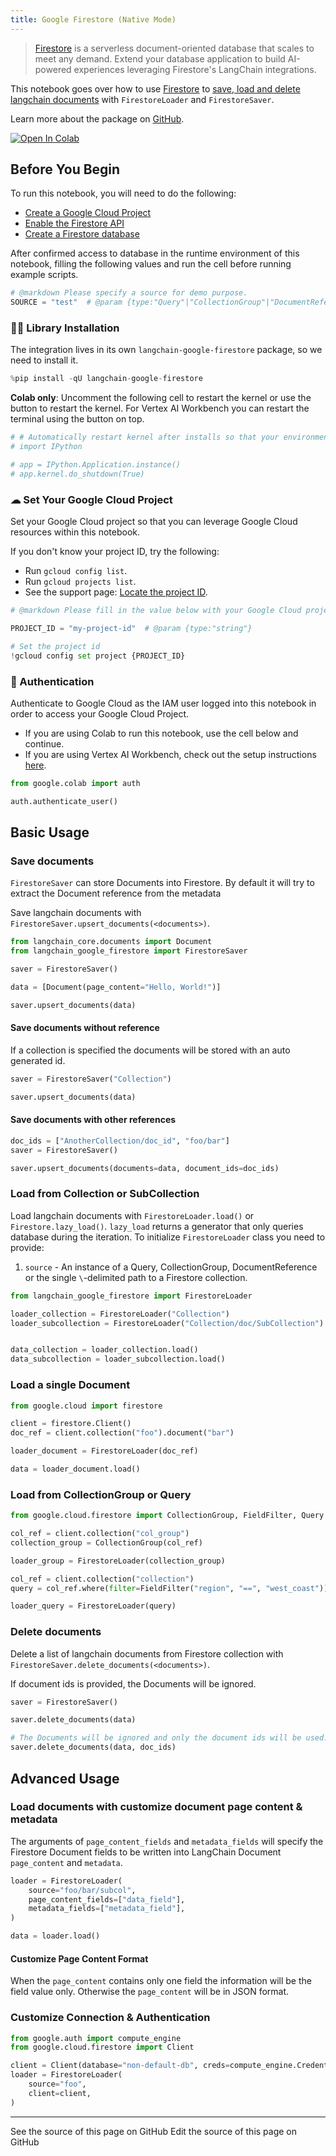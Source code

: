 ```yaml
---
title: Google Firestore (Native Mode)
---
```


> [Firestore](https://cloud.google.com/firestore) is a serverless document-oriented database that scales to meet any demand. Extend your database application to build AI-powered experiences leveraging Firestore's LangChain integrations.

This notebook goes over how to use [Firestore](https://cloud.google.com/firestore) to [save, load and delete langchain documents](/oss/python/integrations/document_loaders) with `FirestoreLoader` and `FirestoreSaver`.

Learn more about the package on [GitHub](https://github.com/googleapis/langchain-google-firestore-python/).

[![Open In Colab](https://colab.research.google.com/assets/colab-badge.svg)](https://colab.research.google.com/github/googleapis/langchain-google-firestore-python/blob/main/docs/document_loader.ipynb)

## Before You Begin

To run this notebook, you will need to do the following:

* [Create a Google Cloud Project](https://developers.google.com/workspace/guides/create-project)
* [Enable the Firestore API](https://console.cloud.google.com/flows/enableapi?apiid=firestore.googleapis.com)
* [Create a Firestore database](https://cloud.google.com/firestore/docs/manage-databases)

After confirmed access to database in the runtime environment of this notebook, filling the following values and run the cell before running example scripts.

```python
# @markdown Please specify a source for demo purpose.
SOURCE = "test"  # @param {type:"Query"|"CollectionGroup"|"DocumentReference"|"string"}
```

### 🦜🔗 Library Installation

The integration lives in its own `langchain-google-firestore` package, so we need to install it.

```python
%pip install -qU langchain-google-firestore
```

**Colab only**: Uncomment the following cell to restart the kernel or use the button to restart the kernel. For Vertex AI Workbench you can restart the terminal using the button on top.

```python
# # Automatically restart kernel after installs so that your environment can access the new packages
# import IPython

# app = IPython.Application.instance()
# app.kernel.do_shutdown(True)
```

### ☁ Set Your Google Cloud Project

Set your Google Cloud project so that you can leverage Google Cloud resources within this notebook.

If you don't know your project ID, try the following:

* Run `gcloud config list`.
* Run `gcloud projects list`.
* See the support page: [Locate the project ID](https://support.google.com/googleapi/answer/7014113).

```python
# @markdown Please fill in the value below with your Google Cloud project ID and then run the cell.

PROJECT_ID = "my-project-id"  # @param {type:"string"}

# Set the project id
!gcloud config set project {PROJECT_ID}
```

### 🔐 Authentication

Authenticate to Google Cloud as the IAM user logged into this notebook in order to access your Google Cloud Project.

* If you are using Colab to run this notebook, use the cell below and continue.
* If you are using Vertex AI Workbench, check out the setup instructions [here](https://github.com/GoogleCloudPlatform/generative-ai/tree/main/setup-env).

```python
from google.colab import auth

auth.authenticate_user()
```

## Basic Usage

### Save documents

`FirestoreSaver` can store Documents into Firestore. By default it will try to extract the Document reference from the metadata

Save langchain documents with `FirestoreSaver.upsert_documents(<documents>)`.

```python
from langchain_core.documents import Document
from langchain_google_firestore import FirestoreSaver

saver = FirestoreSaver()

data = [Document(page_content="Hello, World!")]

saver.upsert_documents(data)
```

#### Save documents without reference

If a collection is specified the documents will be stored with an auto generated id.

```python
saver = FirestoreSaver("Collection")

saver.upsert_documents(data)
```

#### Save documents with other references

```python
doc_ids = ["AnotherCollection/doc_id", "foo/bar"]
saver = FirestoreSaver()

saver.upsert_documents(documents=data, document_ids=doc_ids)
```

### Load from Collection or SubCollection

Load langchain documents with `FirestoreLoader.load()` or `Firestore.lazy_load()`. `lazy_load` returns a generator that only queries database during the iteration. To initialize `FirestoreLoader` class you need to provide:

1. `source` - An instance of a Query, CollectionGroup, DocumentReference or the single `\`-delimited path to a Firestore collection.

```python
from langchain_google_firestore import FirestoreLoader

loader_collection = FirestoreLoader("Collection")
loader_subcollection = FirestoreLoader("Collection/doc/SubCollection")


data_collection = loader_collection.load()
data_subcollection = loader_subcollection.load()
```

### Load a single Document

```python
from google.cloud import firestore

client = firestore.Client()
doc_ref = client.collection("foo").document("bar")

loader_document = FirestoreLoader(doc_ref)

data = loader_document.load()
```

### Load from CollectionGroup or Query

```python
from google.cloud.firestore import CollectionGroup, FieldFilter, Query

col_ref = client.collection("col_group")
collection_group = CollectionGroup(col_ref)

loader_group = FirestoreLoader(collection_group)

col_ref = client.collection("collection")
query = col_ref.where(filter=FieldFilter("region", "==", "west_coast"))

loader_query = FirestoreLoader(query)
```

### Delete documents

Delete a list of langchain documents from Firestore collection with `FirestoreSaver.delete_documents(<documents>)`.

If document ids is provided, the Documents will be ignored.

```python
saver = FirestoreSaver()

saver.delete_documents(data)

# The Documents will be ignored and only the document ids will be used.
saver.delete_documents(data, doc_ids)
```

## Advanced Usage

### Load documents with customize document page content & metadata

The arguments of `page_content_fields` and `metadata_fields` will specify the Firestore Document fields to be written into LangChain Document `page_content` and `metadata`.

```python
loader = FirestoreLoader(
    source="foo/bar/subcol",
    page_content_fields=["data_field"],
    metadata_fields=["metadata_field"],
)

data = loader.load()
```

#### Customize Page Content Format

When the `page_content` contains only one field the information will be the field value only. Otherwise the `page_content` will be in JSON format.

### Customize Connection & Authentication

```python
from google.auth import compute_engine
from google.cloud.firestore import Client

client = Client(database="non-default-db", creds=compute_engine.Credentials())
loader = FirestoreLoader(
    source="foo",
    client=client,
)
```

---

<CardGroup cols={2}>
  <Card title="View Source" icon="eye" href="https://github.com/langchain-ai/docs/blob/main/src/oss/python/integrations/document_loaders/google_firestore.mdx">
    See the source of this page on GitHub
  </Card>
  <Card title="Edit Source" icon="pen-to-square" href="https://github.com/langchain-ai/docs/edit/main/src/oss/python/integrations/document_loaders/google_firestore.mdx">
    Edit the source of this page on GitHub
  </Card>
</CardGroup>
